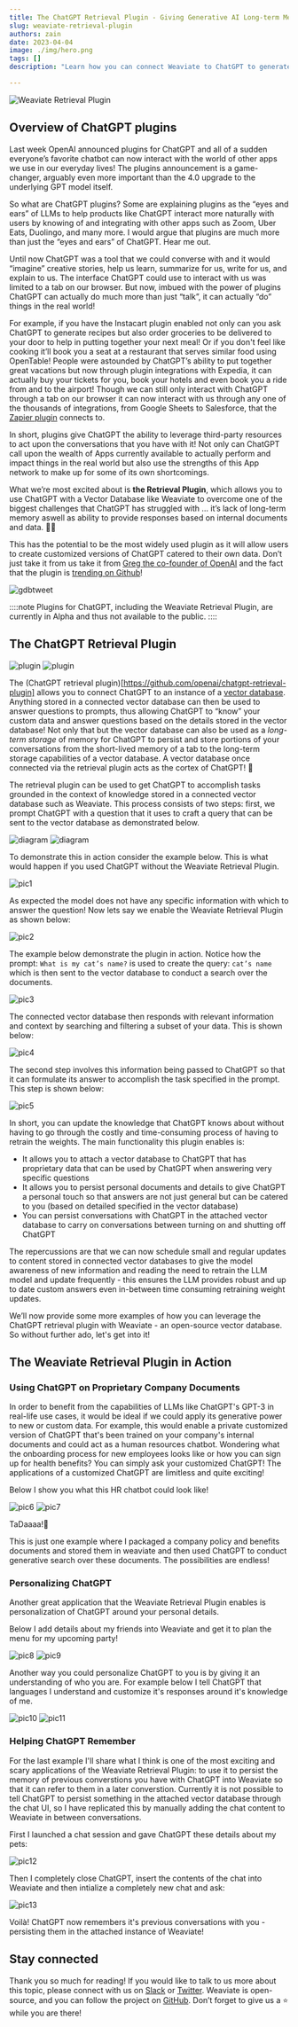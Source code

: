 ```yaml
---
title: The ChatGPT Retrieval Plugin - Giving Generative AI Long-term Memory using Weaviate
slug: weaviate-retrieval-plugin
authors: zain
date: 2023-04-04
image: ./img/hero.png
tags: []
description: "Learn how you can connect Weaviate to ChatGPT to generate customized responses."

---
```

![Weaviate Retrieval Plugin](./img/hero.png)

<!-- truncate -->

## Overview of ChatGPT plugins

Last week OpenAI announced plugins for ChatGPT and all of a sudden everyone’s favorite chatbot can now interact with the world of other apps we use in our everyday lives! The plugins announcement is a game-changer, arguably even more important than the 4.0 upgrade to the underlying GPT model itself.

So what are ChatGPT plugins? Some are explaining plugins as the “eyes and ears” of LLMs to help products like ChatGPT interact more naturally with users by knowing of and integrating with other apps such as Zoom, Uber Eats, Duolingo, and many more. I would argue that plugins are much more than just the “eyes and ears” of ChatGPT.  Hear me out.

Until now ChatGPT was a tool that we could converse with and it would “imagine” creative stories, help us learn, summarize for us, write for us, and explain to us. The interface ChatGPT could use to interact with us was limited to a tab on our browser. But now, imbued with the power of plugins ChatGPT can actually do much more than just “talk”, it can actually “do” things in the real world!

For example, if you have the Instacart plugin enabled not only can you ask ChatGPT to generate recipes but also order groceries to be delivered to your door to help in putting together your next meal! Or if you don't feel like cooking it’ll book you a seat at a restaurant that serves similar food using OpenTable! People were astounded by ChatGPT’s ability to put together great vacations but now through plugin integrations with Expedia, it can actually buy your tickets for you, book your hotels and even book you a ride from and to the airport! Though we can still only interact with ChatGPT through a tab on our browser it can now interact with us through any one of the thousands of integrations, from Google Sheets to Salesforce, that the [Zapier plugin](https://zapier.com/blog/announcing-zapier-chatgpt-plugin/) connects to.

In short, plugins give ChatGPT the ability to leverage third-party resources to act upon the conversations that you have with it! Not only can ChatGPT call upon the wealth of Apps currently available to actually perform and impact things in the real world but also use the strengths of this App network to make up for some of its own shortcomings.

What we’re most excited about is **the Retrieval Plugin**, which allows you to use ChatGPT with a Vector Database like Weaviate to overcome one of the biggest challenges that ChatGPT has struggled with … it’s lack of long-term memory aswell as ability to provide responses based on internal documents and data. 🧠🔌

This has the potential to be the most widely used plugin as it will allow users to create customized versions of ChatGPT catered to their own data. Don’t just take it from us take it from [Greg the co-founder of OpenAI](https://twitter.com/gdb/status/1640006228930867200) and the fact that the plugin is [trending on Github](https://github.com/trending?since=weekly)!

![gdbtweet](./img/gdbtweet.png)

::::note
Plugins for ChatGPT, including the Weaviate Retrieval Plugin, are currently in Alpha and thus not available to the public.
::::

## The ChatGPT Retrieval Plugin

![plugin](./img/plugin-light.png#gh-light-mode-only)
![plugin](./img/plugin-dark.png#gh-dark-mode-only)

The (ChatGPT retrieval plugin)[https://github.com/openai/chatgpt-retrieval-plugin] allows you to connect ChatGPT to an instance of a [vector database](/developers/weaviate). Anything stored in a connected vector database can then be used to answer questions to prompts, thus allowing ChatGPT to “know” your custom data and answer questions based on the details stored in the vector database! Not only that but the vector database can also be used as a *long-term storage* of memory for ChatGPT to persist and store portions of your conversations from the short-lived memory of a tab to the long-term storage capabilities of a vector database. A vector database once connected via the retrieval plugin acts as the cortex of ChatGPT! 🧠

The retrieval plugin can be used to get ChatGPT to accomplish tasks grounded in the context of knowledge stored in a connected vector database such as Weaviate. This process consists of two steps: first, we prompt ChatGPT with a question that it uses to craft a query that can be sent to the vector database as demonstrated below.

![diagram](./img/diagram-light.png#gh-light-mode-only)
![diagram](./img/diagram-dark.png#gh-dark-mode-only)

To demonstrate this in action consider the example below. This is what would happen if you used ChatGPT without the Weaviate Retrieval Plugin.

![pic1](./img/pic1.png)

As expected the model does not have any specific information with which to answer the question! Now lets say we enable the Weaviate Retrieval Plugin as shown below:

![pic2](./img/pic2.png)

The example below demonstrate the plugin in action. Notice how the prompt: `What is my cat’s name?` is used to create the query: `cat’s name` which is then sent to the vector database to conduct a search over the documents.

![pic3](./img/pic3.png)

The connected vector database then responds with relevant information and context by searching and filtering a subset of your data. This is shown below:

![pic4](./img/pic4.png)

The second step involves this information being passed to ChatGPT so that it can formulate its answer to accomplish the task specified in the prompt. This step is shown below:

![pic5](./img/pic5.png)

In short, you can update the knowledge that ChatGPT knows about without having to go through the costly and time-consuming process of having to retrain the weights. The main functionality this plugin enables is:

- It allows you to attach a vector database to ChatGPT that has proprietary data that can be used by ChatGPT when answering very specific questions
- It allows you to persist personal documents and details to give ChatGPT a personal touch so that answers are not just general but can be catered to you (based on detailed specified in the vector database)
- You can persist conversations with ChatGPT in the attached vector database to carry on conversations between turning on and shutting off ChatGPT

The repercussions are that we can now schedule small and regular updates to content stored in connected vector databases to give the model awareness of new information and reading the need to retrain the LLM model and update frequently - this ensures the LLM provides robust and up to date custom answers even in-between time consuming retraining weight updates.

We’ll now provide some more examples of how you can leverage the ChatGPT retrieval plugin with Weaviate - an open-source vector database. So without further ado, let's get into it!

## The Weaviate Retrieval Plugin in Action

### Using ChatGPT on Proprietary Company Documents

In order to benefit from the capabilities of LLMs like ChatGPT's GPT-3 in real-life use cases, it would be ideal if we could apply its generative power to new or custom data. For example, this would enable a private customized version of ChatGPT that's been trained on your company's internal documents and could act as a human resources chatbot. Wondering what the onboarding process for new employees looks like or how you can sign up for health benefits? You can simply ask your customized ChatGPT! The applications of a customized ChatGPT are limitless and quite exciting!

Below I show you what this HR chatbot could look like!

![pic6](./img/pic6.png)
![pic7](./img/pic7.png)

TaDaaaa!🎉

This is just one example where I packaged a company policy and benefits documents and stored them in weaviate and then used ChatGPT to conduct generative search over these documents. The possibilities are endless!

### Personalizing ChatGPT

Another great application that the Weaviate Retrieval Plugin enables is personalization of ChatGPT around your personal details.

Below I add details about my friends into Weaviate and get it to plan the menu for my upcoming party!

![pic8](./img/pic8.png)
![pic9](./img/pic9.png)

Another way you could personalize ChatGPT to you is by giving it an understanding of who you are. For example below I tell ChatGPT that languages I understand and customize it's responses around it's knowledge of me.

![pic10](./img/pic10.png)
![pic11](./img/pic11.png)

### Helping ChatGPT Remember

For the last example I'll share what I think is one of the most exciting and scary applications of the Weaviate Retrieval Plugin: to use it to persist the memory of previous converstions you have with ChatGPT into Weaviate so that it can refer to them in a later converstion. Currently it is not possible to tell ChatGPT to persist something in the attached vector database through the chat UI, so I have replicated this by manually adding the chat content to Weaviate in between conversations.

First I launched a chat session and gave ChatGPT these details about my pets:

![pic12](./img/pic12.png)

Then I completely close ChatGPT, insert the contents of the chat into Weaviate and then intialize a completely new chat and ask:

![pic13](./img/pic13.png)

Voilà! ChatGPT now remembers it's previous conversations with you - persisting them in the attached instance of Weaviate!

## Stay connected

Thank you so much for reading! If you would like to talk to us more about this topic, please connect with us on [Slack](https://weaviate.io/slack) or [Twitter](https://twitter.com/weaviate_io).
Weaviate is open-source, and you can follow the project on [GitHub](https://github.com/semi-technologies/weaviate). Don’t forget to give us a ⭐️ while you are there!
